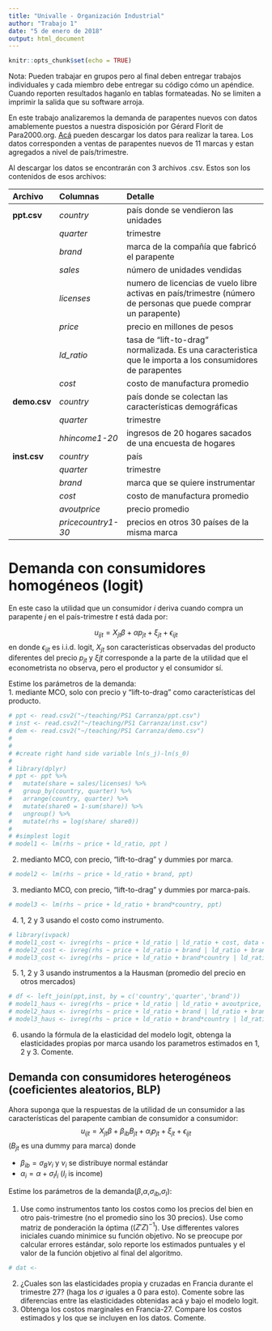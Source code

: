 ```yaml
---
title: "Univalle - Organización Industrial"
author: "Trabajo 1"
date: "5 de enero de 2018"
output: html_document
---
```




```r
knitr::opts_chunk$set(echo = TRUE)
```


Nota: Pueden trabajar en grupos pero al final deben entregar trabajos individuales y cada miembro debe entregar su código cómo un apéndice. Cuando reporten resultados haganlo en tablas formateadas. No se limiten a imprimir la salida que su software arroja.  


En este trabajo analizaremos la demanda de parapentes nuevos con datos amablemente puestos a nuestra disposición por Gérard Florit de Para2000.org. [Acá](https://goo.gl/PBJG7H) pueden descargar los datos para realizar la tarea. Los datos corresponden a ventas de parapentes nuevos de 11 marcas y estan agregados a nivel de país/trimestre. 

Al descargar los datos se encontrarán con 3 archivos .csv. Estos son los contenidos de esos archivos:


|Archivo|Columnas|Detalle|
|:----- |:-------|:----------------------------------------------------------|
|**ppt.csv**|*country*| país donde se vendieron las unidades|
||*quarter*|trimestre|
||*brand*|marca de la compañía que fabricó el parapente|
||*sales*|número de unidades vendidas|
||*licenses*|numero de licencias de vuelo libre activas en país/trimestre (número de personas que puede comprar un parapente)|
||*price*|precio en millones de pesos|
||*ld_ratio*|tasa de "lift-to-drag" normalizada. Es una caracteristica que le importa a los consumidores de parapentes|
||*cost*|costo de manufactura promedio|
|**demo.csv**|*country*| país donde se colectan las características demográficas|
||*quarter*|trimestre|
||*hhincome1-20*|ingresos de 20 hogares sacados de una encuesta de hogares|
|**inst.csv**|*country*| país |
||*quarter*|trimestre|
||*brand*|marca que se  quiere instrumentar|
||*cost*|costo de manufactura promedio|
||*avoutprice*|precio promedio|
||*pricecountry1-30*| precios en otros 30 países de la misma marca|

# Demanda con consumidores homogéneos (logit)

En este caso la utilidad que un consumidor $i$ deriva cuando compra un parapente $j$ en el país-trimestre $t$ está dada por:

$$u_{ijt} = X_{jt}\beta + \alpha p_{jt} + \xi_{jt} + \epsilon_{ijt}$$
 en donde $\epsilon_{ijt}$ es i.i.d. logit, $X_{jt}$ son características observadas del producto diferentes del precio $p_{jt}$ y $\xi{jt}$ corresponde a la parte de la utilidad que el econometrista no observa, pero el productor y el consumidor sí. 
 
Estime los parámetros de la demanda:  
1. mediante MCO, solo con precio y "lift-to-drag" como características del producto.  

```r
# ppt <- read.csv2("~/teaching/PS1 Carranza/ppt.csv")
# inst <- read.csv2("~/teaching/PS1 Carranza/inst.csv")
# dem <- read.csv2("~/teaching/PS1 Carranza/demo.csv")
# 
# 
# #create right hand side variable ln(s_j)-ln(s_0)
# 
# library(dplyr)
# ppt <- ppt %>% 
#   mutate(share = sales/licenses) %>%
#   group_by(country, quarter) %>% 
#   arrange(country, quarter) %>%
#   mutate(share0 = 1-sum(share)) %>%
#   ungroup() %>%
#   mutate(rhs = log(share/ share0))
# 
# #simplest logit
# model1 <- lm(rhs ~ price + ld_ratio, ppt )


```

2. medianto MCO, con precio, "lift-to-drag" y dummies por marca.
```r
# model2 <- lm(rhs ~ price + ld_ratio + brand, ppt)
```

3. medianto MCO, con precio, "lift-to-drag" y dummies por marca-país.
```r
# model3 <- lm(rhs ~ price + ld_ratio + brand*country, ppt)
```

4. 1, 2 y 3 usando el costo como instrumento.
```r
# library(ivpack)
# model1_cost <- ivreg(rhs ~ price + ld_ratio | ld_ratio + cost, data = ppt)
# model2_cost <- ivreg(rhs ~ price + ld_ratio + brand | ld_ratio + brand + cost, data = ppt)
# model3_cost <- ivreg(rhs ~ price + ld_ratio + brand*country | ld_ratio + brand*country + cost, data = ppt)
```


5. 1, 2 y 3 usando instrumentos a la Hausman (promedio del precio en otros mercados)
```r
# df <- left_join(ppt,inst, by = c('country','quarter','brand'))
# model1_haus <- ivreg(rhs ~ price + ld_ratio | ld_ratio + avoutprice, data = df)
# model2_haus <- ivreg(rhs ~ price + ld_ratio + brand | ld_ratio + brand + avoutprice, data = df)
# model3_haus <- ivreg(rhs ~ price + ld_ratio + brand*country | ld_ratio + brand*country + avoutprice, data = df)

```

6. usando la fórmula de la elasticidad del modelo logit, obtenga la elasticidades propias por marca usando los parametros estimados en 1, 2 y 3. Comente.


## Demanda con consumidores heterogéneos (coeficientes aleatorios, BLP)

Ahora suponga que la respuestas de la utilidad de un consumidor a las características del parapente cambian de consumidor a consumidor:
$$u_{ijt} = X_{jt}\beta+\beta_{ib}B_{jt}+\alpha_i p _{jt} + \xi_{jt}+\epsilon_{ijt}$$ ($B_{jt}$ es una dummy para marca)
donde 

- $\beta_{ib}=\sigma_B\nu_i$ y $\nu_i$ se distribuye normal estándar  
- $\alpha_i = \alpha + \sigma_II_i$ ($I_i$ is income)

Estime los parámetros de la demanda($\beta$,$\alpha$,$\sigma_{ib}$,$\sigma_I$):

1. Use como instrumentos tanto los costos como los precios del bien en otro pais-trimestre (no el promedio sino los 30 precios). Use como matriz de ponderación la óptima ($(Z'Z)^{-1}$). Use differentes valores iniciales cuando minimice su función objetivo. No se preocupe por  calcular errores estándar, solo reporte los estimados puntuales y el valor de la función objetivo al final del algoritmo.
```r
# dat <- 

```



2. ¿Cuales son las elasticidades propia y cruzadas en Francia durante el trimestre 27? (haga los $\sigma$ iguales a 0 para esto). Comente sobre las diferencias entre las elasticidades obtenidas acá y bajo el modelo logit.  
3. Obtenga los costos marginales en Francia-27. Compare los costos estimados y los que se incluyen en los datos. Comente. 
